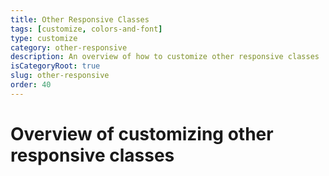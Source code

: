 ---
title: Other Responsive Classes
tags: [customize, colors-and-font]
type: customize
category: other-responsive
description: An overview of how to customize other responsive classes
isCategoryRoot: true
slug: other-responsive
order: 40
---

# Overview of customizing other responsive classes
